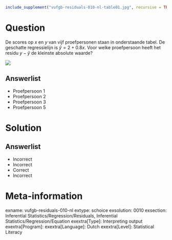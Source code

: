 ```r
include_supplement("vufgb-residuals-010-nl-table01.jpg", recursive = TRUE)
```

Question
========

De scores op *x* en *y* van vijf proefpersonen staan in onderstaande tabel. De geschatte regressielijn is $\hat{y} = 2+0.8x$. Voor welke proefpersoon heeft het residu $y-\hat{y}$ de kleinste absolute waarde?

![](vufgb-residuals-010-nl-table01.jpg)
  
Answerlist
----------
* Proefpersoon 1
* Proefpersoon 2
* Proefpersoon 3
* Proefpersoon 5

Solution
========

Answerlist
----------
* Incorrect
* Incorrect
* Correct
* Incorrect

Meta-information
================
exname: vufgb-residuals-010-nl
extype: schoice
exsolution: 0010
exsection: Inferential Statistics/Regression/Residuals, Inferential Statistics/Regression/Equation
exextra[Type]: Interpreting output
exextra[Program]: 
exextra[Language]: Dutch
exextra[Level]: Statistical Literacy
